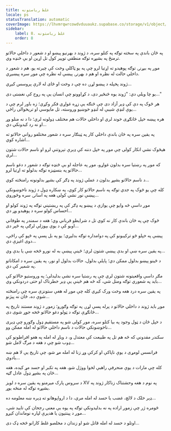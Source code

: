 ```yaml
---
title: غلط ریاستونه
locale: ps
statusTranslation: automatic
coverImage: https://lhvmrqwrcowdvduuaukz.supabase.co/storage/v1/object/public/strapi-uploads/small_cover-tratado-de-psicologia-revolucionaria.webp-5e15e1cec4e0ebebcde5d7fc7565d8fd.webp
sidebar:
    label: 8. غلط ریاستونه
    order: 8
---
```

په ځان باندې په سخته توګه په کتلو سره، د ژوند د بهرنیو پیښو او د شعور د داخلي حالاتو ترمنځ په بشپړه توګه منطقي توپیر کول تل اړین او بې ځنډه وي.

موږ په بیړنۍ توګه پوهیدو ته اړتیا لرو چې په یو ټاکلي وخت کې چیرته یو، هم د شعور د داخلي حالت له نظره او هم د بهرنۍ پیښې له نظره چې موږ سره پیښیږي.

ژوند پخپله د پیښو لړۍ ده چې د وخت او ځای له لارې پروسس کیږي...

یو چا ویلي دي: "ژوند یوه ځنځیر دی، د کړاوونو چې انسان یې په روح کې نغښتی دی..."

هر څوک په دې کې ډېر آزاد دی چې څنګه یې زړه غواړي فکر وکړي؛ زه باور لرم چې د یوې لنډې شیبې له لنډو خوښیو وروسته، تل مایوسي او تریخوالی راځي...

هره پیښه خپل ځانګړی خوند لري او داخلي حالات هم مختلف ډولونه لري؛ دا د نه منلو وړ او نه رد کیدونکي دي...

په یقین سره په ځان باندې داخلي کار په ټینګار سره د شعور مختلفو رواني حالاتو ته اشاره کوي...

هیڅوک نشي انکار کولی چې موږ په خپل دننه کې ډېرې تېروتنې لرو او ناسم حالات شتون لري...

که موږ په رښتیا سره بدلون غواړو، موږ په عاجله او بې ځنډه توګه د شعور د دغو ناسم حالاتو په بنسټیزه توګه بدلولو ته اړتیا لرو...

د ناسم حالاتو بشپړ بدلون د عملي ژوند په ډګر کې بشپړ بدلونونه رامنځته کوي...

کله چې یو څوک په جدي توګه په ناسم حالاتو کار کوي، په ښکاره ډول د ژوند ناخوښونکي پیښې نور نشي کولی هغه په اسانۍ سره وځوروي...

موږ داسې څه وایو چې یوازې د پیښو په ډګر کې په ریښتیني توګه په ژوند کولو او احساس کولو سره د پوهیدو وړ دي...

څوک چې په ځان باندې کار نه کوي تل د شرایطو قرباني وي؛ هغه د سمندر په طوفاني اوبو کې د یوې بېوزلې لرګې په څېر دی...

پیښې په خپلو څو ترکیبونو کې په دوامداره توګه بدلیږي؛ یو په بل پسې په څپو کې راځي، دوی اغیزې دي...

په یقین سره ښې او بدې پیښې شتون لري؛ ځینې پیښې به له نورو څخه ښې یا بدې وي...

د ځینو پیښو بدلول ممکن دي؛ پایلې بدلول، حالات بدلول او نور، په یقین سره د امکاناتو په شمیر کې دي.

مګر داسې واقعیتونه شتون لري چې په رښتیا سره نشي بدلیدلی؛ په وروستیو حالاتو کې باید په شعوري توګه ومنل شي، که څه هم ځینې یې ډېر خطرناک او حتی دردونکي وي...

په یقین سره درد هغه وخت ورک کیږي کله چې موږ له هغې ستونزې سره چې رامنځته شوې ده، ځان نه پیژنو...

موږ باید ژوند د داخلي حالاتو د پرله پسې لړۍ په توګه وګورو؛ زموږ د ژوند مستند تاریخ په ځانګړې توګه د ټولو دغو حالاتو څخه جوړ شوی دی...

د خپل ځان د ټول وجود په بیا کتلو سره، موږ کولی شو په مستقیم ډول وګورو چې ډیری ناخوښونکي حالات د ناسم داخلي حالاتو له امله ممکن وو...

سکندر مقدوني که څه هم تل په طبیعت کې معتدل و، د ویاړ له امله په هغو افراطونو کې ډوب شو چې د هغه د مرګ لامل شو...

فرانسس لومړی د یوې ناپاکې او کرکې وړ زنا له امله مړ شو، چې تاریخ یې لا هم ښه یادوي...

کله چې مارات د یوې منحرفې راهبې لخوا ووژل شو، هغه په ​​تکبر او حسد مړ کیده، هغه ځان په بشپړ ډول عادل ګڼه...

د سروس پارک میرمنو په یقین سره د لویز XV په نوم د هغه وحشتناک زناکار ژوند په بشپړه توګه له منځه یوړ.

ډېر خلک د لالچ، غضب یا حسد له امله مري، دا د ارواپوهانو ته ډېره ښه معلومه ده...

څومره ژر چې زموږ اراده په نه بدلیدونکې توګه په یوه بې معنی رجحان کې تایید شي، موږ د پینتیون یا هدیرې لپاره نوماندان کیږو...

اوتلو د حسد له امله قاتل شو او زندان د مخلصو غلط کارانو څخه ډک دی...

